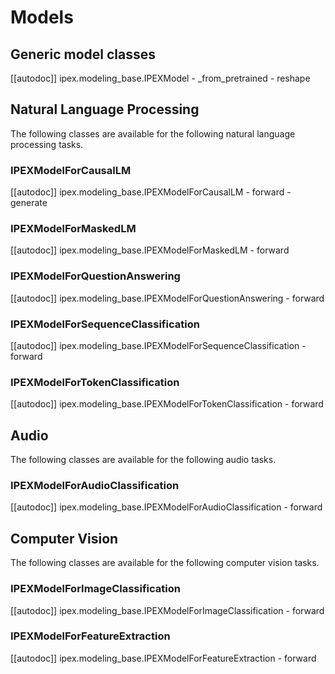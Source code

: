 <!--Copyright 2024 The HuggingFace Team. All rights reserved.
Licensed under the Apache License, Version 2.0 (the "License"); you may not use this file except in compliance with
the License. You may obtain a copy of the License at
http://www.apache.org/licenses/LICENSE-2.0
Unless required by applicable law or agreed to in writing, software distributed under the License is distributed on
an "AS IS" BASIS, WITHOUT WARRANTIES OR CONDITIONS OF ANY KIND, either express or implied. See the License for the
specific language governing permissions and limitations under the License.
-->

# Models

## Generic model classes

[[autodoc]] ipex.modeling_base.IPEXModel
    - _from_pretrained
    - reshape

## Natural Language Processing

The following classes are available for the following natural language processing tasks.

### IPEXModelForCausalLM

[[autodoc]] ipex.modeling_base.IPEXModelForCausalLM
    - forward
    - generate

### IPEXModelForMaskedLM

[[autodoc]] ipex.modeling_base.IPEXModelForMaskedLM
    - forward

### IPEXModelForQuestionAnswering

[[autodoc]] ipex.modeling_base.IPEXModelForQuestionAnswering
    - forward

### IPEXModelForSequenceClassification

[[autodoc]] ipex.modeling_base.IPEXModelForSequenceClassification
    - forward

### IPEXModelForTokenClassification

[[autodoc]] ipex.modeling_base.IPEXModelForTokenClassification
    - forward


## Audio

The following classes are available for the following audio tasks.

### IPEXModelForAudioClassification

[[autodoc]] ipex.modeling_base.IPEXModelForAudioClassification
    - forward


## Computer Vision

The following classes are available for the following computer vision tasks.

### IPEXModelForImageClassification

[[autodoc]] ipex.modeling_base.IPEXModelForImageClassification
    - forward


### IPEXModelForFeatureExtraction

[[autodoc]] ipex.modeling_base.IPEXModelForFeatureExtraction
    - forward
